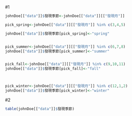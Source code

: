 
#1
```{r}
johnDoe[["data"]]$發現季節<-johnDoe[["data"]][["發現月"]]
```
```{r}
pick_spring<-johnDoe[["data"]][["發現月"]] %in% c(3,4,5)

johnDoe[["data"]]$發現季節[pick_spring]<-"spring"


pick_summer<-johnDoe[["data"]][["發現月"]] %in% c(6,7,8)
johnDoe[["data"]]$發現季節[pick_summer]<-"summer"


pick_fall<-johnDoe[["data"]][["發現月"]] %in% c(9,10,11)
johnDoe[["data"]]$發現季節[pick_fall]<-"fall"



pick_winter<-johnDoe[["data"]][["發現月"]] %in% c(12,1,2)
johnDoe[["data"]]$發現季節[pick_winter]<-"winter"

```
#2
```{r}
table(johnDoe[["data"]]$發現季節)
```




